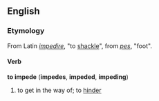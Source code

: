 ==English==
===Etymology===
From Latin ''[[impedire]]'', "to [[shackle]]", from ''[[pes]]'', "foot".
====Verb====
'''to impede''' ('''impedes''', '''impeded''', '''impeding''')
# to get in the way of; to [[hinder]]